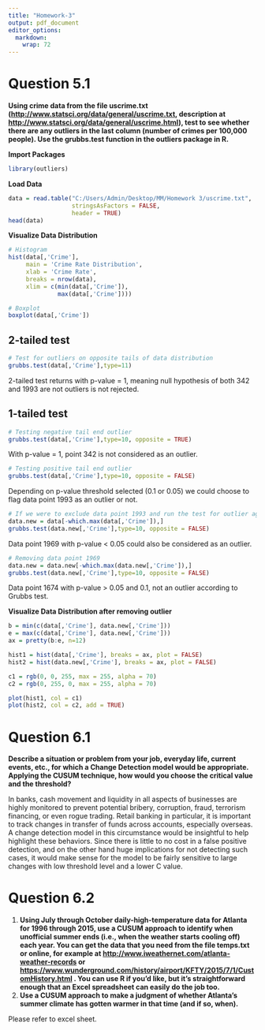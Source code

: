 ```yaml
---
title: "Homework-3"
output: pdf_document
editor_options: 
  markdown: 
    wrap: 72
---
```


# Question 5.1

**Using crime data from the file uscrime.txt
(<http://www.statsci.org/data/general/uscrime.txt>, description at
<http://www.statsci.org/data/general/uscrime.html>), test to see whether
there are any outliers in the last column (number of crimes per 100,000
people). Use the grubbs.test function in the outliers package in R.**

**Import Packages**

```r
library(outliers)
```

**Load Data**

```r
data = read.table("C:/Users/Admin/Desktop/MM/Homework 3/uscrime.txt",
                  stringsAsFactors = FALSE, 
                  header = TRUE) 
head(data)
```

**Visualize Data Distribution**

```r
# Histogram
hist(data[,'Crime'], 
     main = 'Crime Rate Distribution',
     xlab = 'Crime Rate',
     breaks = nrow(data),
     xlim = c(min(data[,'Crime']),
              max(data[,'Crime'])))

# Boxplot
boxplot(data[,'Crime'])
```

## 2-tailed test

```r
# Test for outliers on opposite tails of data distribution
grubbs.test(data[,'Crime'],type=11)
```

2-tailed test returns with p-value = 1, meaning null hypothesis of both
342 and 1993 are not outliers is not rejected.

## 1-tailed test

```r
# Testing negative tail end outlier
grubbs.test(data[,'Crime'],type=10, opposite = TRUE)
```

With p-value = 1, point 342 is not considered as an outlier.

```r
# Testing positive tail end outlier
grubbs.test(data[,'Crime'],type=10, opposite = FALSE)
```

Depending on p-value threshold selected (0.1 or 0.05) we could choose to
flag data point 1993 as an outlier or not.

```r
# If we were to exclude data point 1993 and run the test for outlier again
data.new = data[-which.max(data[,'Crime']),]
grubbs.test(data.new[,'Crime'],type=10, opposite = FALSE)
```

Data point 1969 with p-value \< 0.05 could also be considered as an
outlier.

```r
# Removing data point 1969 
data.new = data.new[-which.max(data.new[,'Crime']),]
grubbs.test(data.new[,'Crime'],type=10, opposite = FALSE)
```

Data point 1674 with p-value \> 0.05 and 0.1, not an outlier according
to Grubbs test.

**Visualize Data Distribution after removing outlier**

```r
b = min(c(data[,'Crime'], data.new[,'Crime']))
e = max(c(data[,'Crime'], data.new[,'Crime']))
ax = pretty(b:e, n=12)

hist1 = hist(data[,'Crime'], breaks = ax, plot = FALSE)
hist2 = hist(data.new[,'Crime'], breaks = ax, plot = FALSE)

c1 = rgb(0, 0, 255, max = 255, alpha = 70)
c2 = rgb(0, 255, 0, max = 255, alpha = 70)

plot(hist1, col = c1)
plot(hist2, col = c2, add = TRUE)
```

\newpage

# Question 6.1

**Describe a situation or problem from your job, everyday life, current
events, etc., for which a Change Detection model would be appropriate.
Applying the CUSUM technique, how would you choose the critical value
and the threshold?**

In banks, cash movement and liquidity in all aspects of businesses are
highly monitored to prevent potential bribery, corruption, fraud,
terrorism financing, or even rogue trading. Retail banking in
particular, it is important to track changes in transfer of funds across
accounts, especially overseas. A change detection model in this
circumstance would be insightful to help highlight these behaviors.
Since there is little to no cost in a false positive detection, and on
the other hand huge implications for not detecting such cases, it would
make sense for the model to be fairly sensitive to large changes with
low threshold level and a lower C value.

\newpage

# Question 6.2

1.  **Using July through October daily-high-temperature data for Atlanta
    for 1996 through 2015, use a CUSUM approach to identify when
    unofficial summer ends (i.e., when the weather starts cooling off)
    each year. You can get the data that you need from the file
    temps.txt or online, for example at
    <http://www.iweathernet.com/atlanta-weather-records> or
    <https://www.wunderground.com/history/airport/KFTY/2015/7/1/CustomHistory.html>
    . You can use R if you'd like, but it's straightforward enough that
    an Excel spreadsheet can easily do the job too.**
2.  **Use a CUSUM approach to make a judgment of whether Atlanta's
    summer climate has gotten warmer in that time (and if so, when).**

Please refer to excel sheet.
